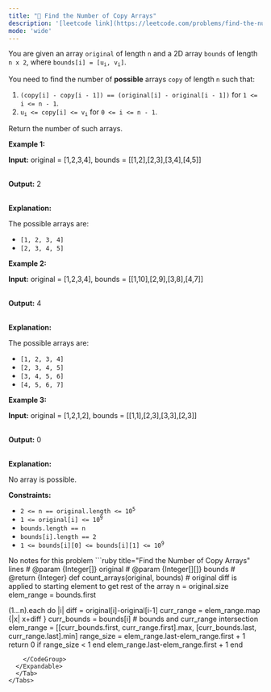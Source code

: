```yaml
---
title: "🧀 Find the Number of Copy Arrays"
description: '[leetcode link](https://leetcode.com/problems/find-the-number-of-copy-arrays/description/)'
mode: 'wide'
---
```

<Tabs>
  <Tab title="Question" icon="circle-question" iconType="regular">
    <Card>
      <p>You are given an array <code>original</code> of length <code>n</code> and a 2D array <code>bounds</code> of length <code>n x 2</code>, where <code>bounds[i] = [u<sub>i</sub>, v<sub>i</sub>]</code>.</p>  <p>You need to find the number of <strong>possible</strong> arrays <code>copy</code> of length <code>n</code> such that:</p>  <ol>  <li><code>(copy[i] - copy[i - 1]) == (original[i] - original[i - 1])</code> for <code>1 &lt;= i &lt;= n - 1</code>.</li>  <li><code>u<sub>i</sub> &lt;= copy[i] &lt;= v<sub>i</sub></code> for <code>0 &lt;= i &lt;= n - 1</code>.</li> </ol>  <p>Return the number of such arrays.</p>   <p><strong class="example">Example 1:</strong></p>  <div class="example-block"> <p><strong>Input:</strong> <span class="example-io">original = [1,2,3,4], bounds = [[1,2],[2,3],[3,4],[4,5]]</span></p>  <p><br/> <strong>Output:</strong> <span class="example-io">2</span></p>  <p><br/> <strong>Explanation:</strong></p>  <p>The possible arrays are:</p>  <ul>  <li><code>[1, 2, 3, 4]</code></li>  <li><code>[2, 3, 4, 5]</code></li> </ul> </div>  <p><strong class="example">Example 2:</strong></p>  <div class="example-block"> <p><strong>Input:</strong> <span class="example-io">original = [1,2,3,4], bounds = [[1,10],[2,9],[3,8],[4,7]]</span></p>  <p><br/> <strong>Output:</strong> <span class="example-io">4</span></p>  <p><br/> <strong>Explanation:</strong></p>  <p>The possible arrays are:</p>  <ul>  <li><code>[1, 2, 3, 4]</code></li>  <li><code>[2, 3, 4, 5]</code></li>  <li><code>[3, 4, 5, 6]</code></li>  <li><code>[4, 5, 6, 7]</code></li> </ul> </div>  <p><strong class="example">Example 3:</strong></p>  <div class="example-block"> <p><strong>Input:</strong> <span class="example-io">original = [1,2,1,2], bounds = [[1,1],[2,3],[3,3],[2,3]]</span></p>  <p><br/> <strong>Output:</strong> <span class="example-io">0</span></p>  <p><br/> <strong>Explanation:</strong></p>  <p>No array is possible.</p> </div>   <p><strong>Constraints:</strong></p>  <ul>  <li><code>2 &lt;= n == original.length &lt;= 10<sup>5</sup></code></li>  <li><code>1 &lt;= original[i] &lt;= 10<sup>9</sup></code></li>  <li><code>bounds.length == n</code></li>  <li><code>bounds[i].length == 2</code></li>  <li><code>1 &lt;= bounds[i][0] &lt;= bounds[i][1] &lt;= 10<sup>9</sup></code></li> </ul> 
    </Card>
  </Tab>
  <Tab title="Solution" icon="lightbulb" iconType="regular" >
    <Card>
      No notes for this problem
</Card>
  <Expandable title="code">
    <CodeGroup dropdown>
```ruby title="Find the Number of Copy Arrays" lines
# @param {Integer[]} original
# @param {Integer[][]} bounds
# @return {Integer}
def count_arrays(original, bounds)
  # original diff is applied to starting element to get rest of the array
  n = original.size
  elem_range = bounds.first
  
  (1...n).each do |i|
    diff = original[i]-original[i-1]
    curr_range = elem_range.map {|x| x+diff }
    curr_bounds = bounds[i]
    # bounds and curr_range intersection
    elem_range = [[curr_bounds.first, curr_range.first].max, [curr_bounds.last, curr_range.last].min]
    range_size = elem_range.last-elem_range.first + 1
    return 0 if range_size < 1
  end
  elem_range.last-elem_range.first + 1
end
```
    </CodeGroup>
  </Expandable>
  </Tab>
</Tabs>